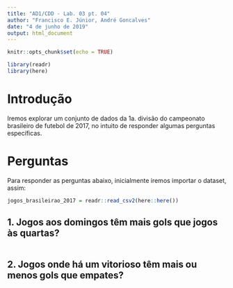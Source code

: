 ```yaml
---
title: "AD1/CDD - Lab. 03 pt. 04"
author: "Francisco E. Júnior, André Goncalves"
date: "4 de junho de 2019"
output: html_document
---
```


```r
knitr::opts_chunk$set(echo = TRUE)

library(readr)
library(here)
```

# Introdução
Iremos explorar um conjunto de dados da 1a. divisão do campeonato brasileiro de futebol de 2017, no intuito de responder algumas perguntas específicas.

# Perguntas
Para responder as perguntas abaixo, inicialmente iremos importar o dataset, assim:
```r
jogos_brasileirao_2017 = readr::read_csv2(here::here())
```

## 1. Jogos aos domingos têm mais gols que jogos às quartas?
```r
```

## 2. Jogos onde há um vitorioso têm mais ou menos gols que empates?
```r
```